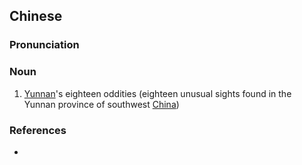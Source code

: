 {{also|云南十八怪}}
==Chinese==
{{zh-forms|s=云南十八怪|type=2111}}

===Pronunciation===
{{zh-pron
|m=Yúnnán shí bā guài
|cat=n
}}

===Noun===
{{zh-noun}}

# [[Yunnan]]'s eighteen oddities (eighteen unusual sights found in the Yunnan province of southwest [[China]])

===References===
* {{cite-web
|url=http://zhidao.baidu.com/question/416768.html
|title=雲南十八怪
|work=zhidao.baidu.com
|language=Mandarin
|accessdate=2007-12-01
}}